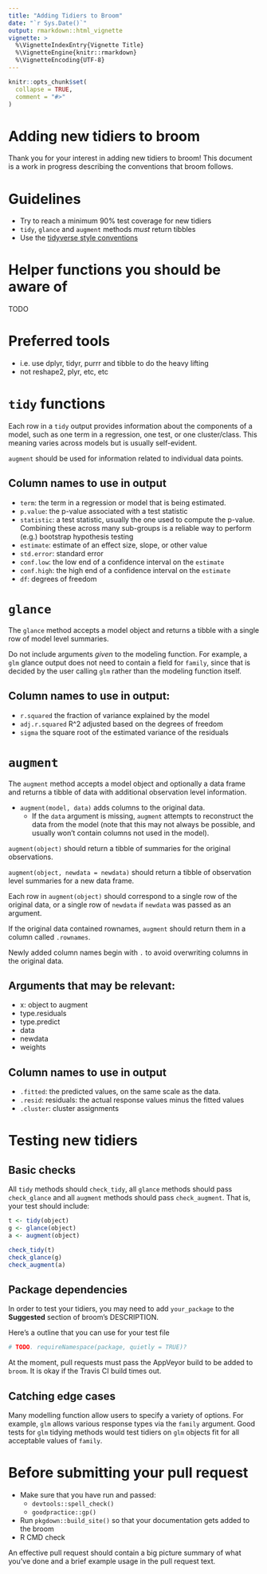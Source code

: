 ```yaml
---
title: "Adding Tidiers to Broom"
date: "`r Sys.Date()`"
output: rmarkdown::html_vignette
vignette: >
  %\VignetteIndexEntry{Vignette Title}
  %\VignetteEngine{knitr::rmarkdown}
  %\VignetteEncoding{UTF-8}
---
```


```r
knitr::opts_chunk$set(
  collapse = TRUE,
  comment = "#>"
)
```

# Adding new tidiers to broom

Thank you for your interest in adding new tidiers to broom! This document is a work in progress describing the conventions that broom follows.

<!-- Some comments about tidiers living in external packages -->

# Guidelines

- Try to reach a minimum 90% test coverage for new tidiers
- `tidy`, `glance` and `augment` methods *must* return tibbles
- Use the [tidyverse style conventions](http://style.tidyverse.org/)

# Helper functions you should be aware of 

TODO

# Preferred tools

- i.e. use dplyr, tidyr, purrr and tibble to do the heavy lifting
- not reshape2, plyr, etc, etc

# `tidy` functions

Each row in a `tidy` output provides information about the components of a model, such as one term in a regression, one test, or one cluster/class. This meaning varies across models but is usually self-evident.

`augment` should be used for information related to individual data points.

## Column names to use in output

* `term`: the term in a regression or model that is being estimated.
* `p.value`: the p-value associated with a test statistic
* `statistic`: a test statistic, usually the one used to compute the p-value. Combining these across many sub-groups is a reliable way to perform (e.g.) bootstrap hypothesis testing
* `estimate`: estimate of an effect size, slope, or other value
* `std.error`: standard error
* `conf.low`: the low end of a confidence interval on the `estimate`
* `conf.high`: the high end of a confidence interval on the `estimate`
* `df`: degrees of freedom


# `glance`

The `glance` method accepts a model object and returns a tibble with a single row of model level summaries.

Do not include arguments *given* to the modeling function. For example, a `glm` glance output does not need to contain a field for `family`, since that is decided by the user calling `glm` rather than the modeling function itself.

## Column names to use in output:

* `r.squared` the fraction of variance explained by the model
* `adj.r.squared` R^2 adjusted based on the degrees of freedom
* `sigma` the square root of the estimated variance of the residuals


# `augment`

The `augment` method accepts a model object and optionally a data frame and returns a tibble of data with additional observation level information.

* `augment(model, data)` adds columns to the original data.
    * If the `data` argument is missing, `augment` attempts to reconstruct the data from the model (note that this may not always be possible, and usually won't contain columns not used in the model).

`augment(object)` should return a tibble of summaries for the original observations.

`augment(object, newdata = newdata)` should return a tibble of observation level summaries for a new data frame.

Each row in `augment(object)` should correspond to a single row of the original data, or a single row of `newdata` if `newdata` was passed as an argument.

If the original data contained rownames, `augment` should return them in a column called `.rownames`.

Newly added column names begin with `.` to avoid overwriting columns in the original data.

## Arguments that may be relevant:

- x: object to augment
- type.residuals
- type.predict
- data
- newdata
- weights


## Column names to use in output

* `.fitted`: the predicted values, on the same scale as the data.
* `.resid`: residuals: the actual response values minus the fitted values
* `.cluster`: cluster assignments


# Testing new tidiers

## Basic checks

All `tidy` methods should `check_tidy`, all `glance` methods should pass `check_glance` and all `augment` methods should pass `check_augment`. That is, your test should include:

```r
t <- tidy(object)
g <- glance(object)
a <- augment(object)

check_tidy(t)
check_glance(g)
check_augment(a)
```

## Package dependencies

In order to test your tidiers, you may need to add `your_package` to the **Suggested** section of broom's DESCRIPTION.

Here's a outline that you can use for your test file

```r
# TODO. requireNamespace(package, quietly = TRUE)?
```

At the moment, pull requests must pass the AppVeyor build to be added to `broom`. It is okay if the Travis CI build times out.

## Catching edge cases

Many modelling function allow users to specify a variety of options. For example, `glm` allows various response types via the `family` argument. Good tests for `glm` tidying methods would test tidiers on `glm` objects fit for all acceptable values of `family`.

# Before submitting your pull request

- Make sure that you have run and passed:
    - `devtools::spell_check()`
    - `goodpractice::gp()`
- Run `pkgdown::build_site()` so that your documentation gets added to the broom
- R CMD check

An effective pull request should contain a big picture summary of what you've done and a brief example usage in the pull request text.
